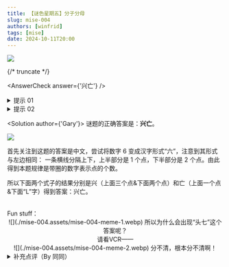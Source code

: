 ```yaml
---
title: 【谜色星期五】分子分母
slug: mise-004
authors: [winfrid]
tags: [mise]
date: 2024-10-11T20:00
---
```


![](./mise-004.assets/mise-004.png)

{/* truncate */}

<AnswerCheck answer={'兴亡'} />

<details>
    <summary>提示 01</summary>

    第一个例子里，左侧的图形以某种方式暗示了“6”的汉字——六。
</details>

<details>
    <summary>提示 02</summary>

    含有“1”的圆圈表示 1 个点，含有“2”的圆圈表示2个点。
</details>

<Solution author={'Gary'}>
谜题的正确答案是：**兴亡**。

![](./mise-004.assets/mise-004-sol.webp)

首先关注到这题的答案是中文，尝试将数字 6 变成汉字形式“六”，注意到其形式与左边相同：
一条横线分隔上下，上半部分是 1 个点，下半部分是 2 个点。由此得到本题规律是带圈的数字表示点的个数。

所以下面两个式子的结果分别是兴（上面三个点&下面两个点）和亡（上面一个点&下面“L”字）得到答案：兴亡。

<br />
Fun stuff：

<center>
![](./mise-004.assets/mise-004-meme-1.webp)
<ImgCaption>所以为什么会出现“头七”这个答案呢？<br />请看VCR——</ImgCaption>
</center>

<center>
![](./mise-004.assets/mise-004-meme-2.webp)
<ImgCaption>分不清，根本分不清啊！</ImgCaption>
</center>
</Solution>

<details>
    <summary>补充点评（By 同同）</summary>
    原来圈里的数字是点的个数啊，我还以为什么结构都可以呢。虽然内测的时候做出了这道题，但还是直到今天看到了解析才知道这一点。
    如果允许①②③可以表示任意结构，那么答案的第一个字还可以是“共”。不过词语“兴亡”比“共亡”还是出现频率更高一些？

    关于“?/?=6”等式的理解，我们还看到了不同的解释。

    <center>
        ![](./mise-004.assets/mise-004-meme-3.webp)
        <ImgCaption>sinx/n=6，约去了分子分母的 n</ImgCaption>
    </center>

    <center>
        ![](./mise-004.assets/mise-004-meme-4.webp)
        <ImgCaption>知名等式 主=6</ImgCaption>
    </center>

    <center>
        ![](./mise-004.assets/mise-004-meme-5.webp)
        <ImgCaption>由 主=6 得出的一些答案。说起来今天是八月几号了来着？</ImgCaption>
    </center>

    还有同学最先联想到了谚文。其实绝大多数的小谜题只会在中文和英文上下功夫，不太会涉及到各种小语种。
    所以除非有明显的相关提示，大家在解题时还是优先考虑中文和英文吧。
</details>
